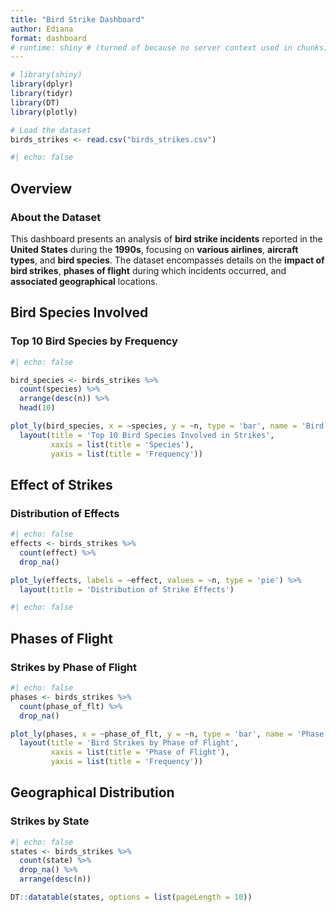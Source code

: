```yaml
---
title: "Bird Strike Dashboard"
author: Ediana
format: dashboard
# runtime: shiny # (turned of because no server context used in chunks)
---  
```


```r
# library(shiny)
library(dplyr)
library(tidyr)
library(DT)
library(plotly)

# Load the dataset
birds_strikes <- read.csv("birds_strikes.csv")

#| echo: false
```

## Overview

### About the Dataset
This dashboard presents an analysis of **bird strike incidents** reported in the **United States** during the **1990s**, focusing on **various airlines**, **aircraft types**, and **bird species**. The dataset encompasses details on the **impact of bird strikes**, **phases of flight** during which incidents occurred, and **associated geographical** locations.


## Bird Species Involved


### Top 10 Bird Species by Frequency

```r
#| echo: false

bird_species <- birds_strikes %>%
  count(species) %>%
  arrange(desc(n)) %>%
  head(10)

plot_ly(bird_species, x = ~species, y = ~n, type = 'bar', name = 'Bird Species') %>%
  layout(title = 'Top 10 Bird Species Involved in Strikes',
         xaxis = list(title = 'Species'),
         yaxis = list(title = 'Frequency'))

```

## Effect of Strikes


### Distribution of Effects

```r
#| echo: false
effects <- birds_strikes %>%
  count(effect) %>%
  drop_na()

plot_ly(effects, labels = ~effect, values = ~n, type = 'pie') %>%
  layout(title = 'Distribution of Strike Effects')

#| echo: false
```

## Phases of Flight


### Strikes by Phase of Flight

```r
#| echo: false
phases <- birds_strikes %>%
  count(phase_of_flt) %>%
  drop_na()

plot_ly(phases, x = ~phase_of_flt, y = ~n, type = 'bar', name = 'Phase of Flight') %>%
  layout(title = 'Bird Strikes by Phase of Flight',
         xaxis = list(title = 'Phase of Flight'),
         yaxis = list(title = 'Frequency'))

```

## Geographical Distribution


### Strikes by State

```r
#| echo: false
states <- birds_strikes %>%
  count(state) %>%
  drop_na() %>%
  arrange(desc(n))

DT::datatable(states, options = list(pageLength = 10))
```
